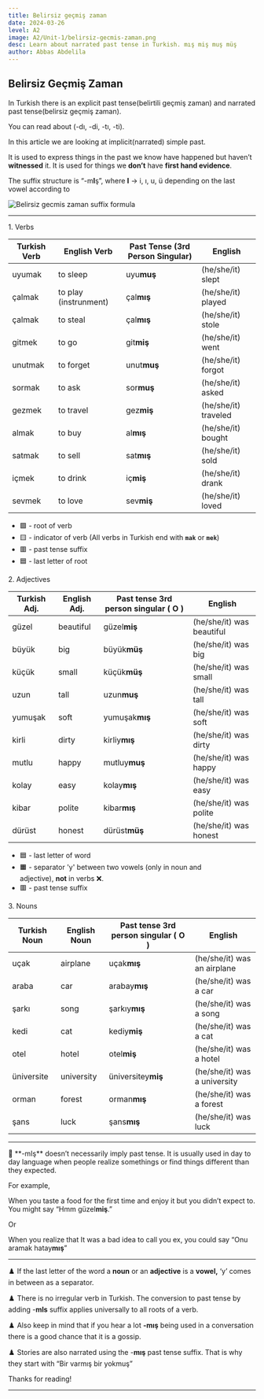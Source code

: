 ```yaml
---
title: Belirsiz geçmiş zaman
date: 2024-03-26
level: A2
image: A2/Unit-1/belirsiz-gecmis-zaman.png
desc: Learn about narrated past tense in Turkish. mış miş muş müş
author: Abbas Abdelila
---
```


## Belirsiz Geçmiş Zaman

In Turkish there is an explicit past tense(belirtili geçmiş zaman) and narrated past tense(belirsiz geçmiş zaman).

You can read about <CustomLink name="explicit simple past🔗" url="https://www.pickturkish.com/posts/a1/simple-past-belirtili" /> (-dı, -di, -tı, -ti).

In this article we are looking at implicit(narrated) simple past.

It is used to express things in the past we know have happened but haven’t **witnessed** it. It is used for things we **don’t** have **first hand evidence**.

The suffix structure is “-m**I**ş”, where **I** → i, ı, u, ü depending on the last vowel according to <CustomLink name="vowel harmony rule🔗." url="https://www.pickturkish.com/posts/a1/vowel-harmony"  />

<Image
  src="/images/A1/Unit-1/belirtisiz-past-tense.png"
  alt="Belirsiz gecmis zaman suffix formula"
  fill
  sizes="(max-width: 600px) 100vw, 50vw"
/>

---

<p className="text-center text-red-500 text-2xl ">1. Verbs</p>

| Turkish Verb                                                                             | English Verb          | Past Tense (3rd Person Singular)                                                                         | English              |
| ---------------------------------------------------------------------------------------- | --------------------- | -------------------------------------------------------------------------------------------------------- | -------------------- |
| <span className="text-green-600">uyu</span><span className="text-yellow-500">mak</span>  | to sleep              | <span className="text-green-600">uy</span><span className="text-blue-600 font-semibold">u</span>**muş**  | (he/she/it) slept    |
| <span className="text-green-600">çal</span><span className="text-yellow-500">mak</span>  | to play (instrunment) | <span className="text-green-600">ça</span><span className="text-blue-600 font-semibold">l</span>**mış**  | (he/she/it) played   |
| <span className="text-green-600">çal</span><span className="text-yellow-500">mak</span>  | to steal              | <span className="text-green-600">ça</span><span className="text-blue-600 font-semibold">l</span>**mış**  | (he/she/it) stole    |
| <span className="text-green-600">git</span><span className="text-yellow-500">mek</span>  | to go                 | <span className="text-green-600">gi</span><span className="text-blue-600 font-semibold">t</span>**miş**  | (he/she/it) went     |
| <span className="text-green-600">unut</span><span className="text-yellow-500">mak</span> | to forget             | <span className="text-green-600">unu</span><span className="text-blue-600 font-semibold">t</span>**muş** | (he/she/it) forgot   |
| <span className="text-green-600">sor</span><span className="text-yellow-500">mak</span>  | to ask                | <span className="text-green-600">so</span><span className="text-blue-600 font-semibold">r</span>**muş**  | (he/she/it) asked    |
| <span className="text-green-600">gez</span><span className="text-yellow-500">mek</span>  | to travel             | <span className="text-green-600">ge</span><span className="text-blue-600 font-semibold">z</span>**miş**  | (he/she/it) traveled |
| <span className="text-green-600">al</span><span className="text-yellow-500">mak</span>   | to buy                | <span className="text-green-600">a</span><span className="text-blue-600 font-semibold">l</span>**mış**   | (he/she/it) bought   |
| <span className="text-green-600">sat</span><span className="text-yellow-500">mak</span>  | to sell               | <span className="text-green-600">sa</span><span className="text-blue-600 font-semibold">t</span>**mış**  | (he/she/it) sold     |
| <span className="text-green-600">iç</span><span className="text-yellow-500">mek</span>   | to drink              | <span className="text-green-600">i</span><span className="text-blue-600 font-semibold">ç</span>**miş**   | (he/she/it) drank    |
| <span className="text-green-600">sev</span><span className="text-yellow-500">mek</span>  | to love               | <span className="text-green-600">se</span><span className="text-blue-600 font-semibold">v</span>**miş**  | (he/she/it) loved    |

- 🟩 - root of verb
- 🟨 - indicator of verb (All verbs in Turkish end with **`mak`** or **`mek`**)
- 🟥 - past tense suffix
- 🟦 - last letter of root

<p className="text-center text-red-500 text-2xl ">2. Adjectives</p>

| Turkish Adj. | English Adj. | Past tense 3rd person singular ( O )                                                                                      | English                   |
| ------------ | ------------ | ------------------------------------------------------------------------------------------------------------------------- | ------------------------- |
| güzel        | beautiful    | güze<span className="text-blue-500 font-semibold">l</span>**miş**                                                         | (he/she/it) was beautiful |
| büyük        | big          | büyü<span className="text-blue-500 font-semibold">k</span>**müş**                                                         | (he/she/it) was big       |
| küçük        | small        | küçü<span className="text-blue-500 font-semibold">k</span>**müş**                                                         | (he/she/it) was small     |
| uzun         | tall         | uzu<span className="text-blue-500 font-semibold">n</span>**muş**                                                          | (he/she/it) was tall      |
| yumuşak      | soft         | yumuşa<span className="text-blue-500 font-semibold">k</span>**mış**                                                       | (he/she/it) was soft      |
| kirli        | dirty        | kirl<span className="text-blue-500 font-semibold">i</span><span className="text-orange-500 font-semibold">y</span>**mış** | (he/she/it) was dirty     |
| mutlu        | happy        | mutl<span className="text-blue-500 font-semibold">u</span><span className="text-orange-500 font-semibold">y</span>**muş** | (he/she/it) was happy     |
| kolay        | easy         | kol<span className="text-blue-500 font-semibold">a</span><span className="text-orange-500 font-semibold">y</span>**mış**  | (he/she/it) was easy      |
| kibar        | polite       | kiba<span className="text-blue-500 font-semibold">r</span>**mış**                                                         | (he/she/it) was polite    |
| dürüst       | honest       | dürüs<span className="text-blue-500 font-semibold">t</span>**müş**                                                        | (he/she/it) was honest    |

- 🟦 - last letter of word
- 🟧 - separator 'y' between two vowels (only in noun and adjective), **not** in verbs ❌.
- 🟥 - past tense suffix

<p className="text-center text-red-500 text-2xl ">3. Nouns</p>

| Turkish Noun | English Noun | Past tense 3rd person singular ( O )                                      | English                      |
| ------------ | ------------ | ------------------------------------------------------------------------- | ---------------------------- |
| uçak         | airplane     | uçak**mış**                                                               | (he/she/it) was an airplane  |
| araba        | car          | araba<span className="text-orange-500 font-semibold">y</span>**mış**      | (he/she/it) was a car        |
| şarkı        | song         | şarkı<span className="text-orange-500 font-semibold">y</span>**mış**      | (he/she/it) was a song       |
| kedi         | cat          | kedi<span className="text-orange-500 font-semibold">y</span>**miş**       | (he/she/it) was a cat        |
| otel         | hotel        | otel**miş**                                                               | (he/she/it) was a hotel      |
| üniversite   | university   | üniversite<span className="text-orange-500 font-semibold">y</span>**miş** | (he/she/it) was a university |
| orman        | forest       | orman**mış**                                                              | (he/she/it) was a forest     |
| şans         | luck         | şans**mış**                                                               | (he/she/it) was luck         |

---

<aside>
📌 **-mIş** doesn’t necessarily imply past tense. It is usually used in day to day language when people realize somethings or find things different than they expected.

For example,

When you taste a food for the first time and enjoy it but you didn’t expect to. You might say “Hmm güzel**miş**.”

Or

When you realize that It was a bad idea to call you ex, you could say “Onu aramak hatay**mış**”

</aside>

---

♟️ If the last letter of the word a **noun** or an **adjective** is a **vowel,** ‘<span className="text-orange-500 font-bold">y</span>’ comes in between as a separator.

♟️ There is no irregular verb in Turkish. The conversion to past tense by adding -**mIs** suffix applies universally to all roots of a verb.

♟️ Also keep in mind that if you hear a lot **-mış** being used in a conversation there is a good chance that it is a gossip.

♟️ Stories are also narrated using the -**mış** past tense suffix. That is why they start with “Bir varmış bir yokmuş”

Thanks for reading!

---